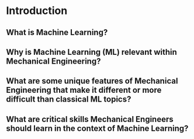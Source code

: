 # Introduction

## What is Machine Learning?

## Why is Machine Learning (ML) relevant within Mechanical Engineering?

## What are some unique features of Mechanical Engineering that make it different or more difficult than classical ML topics?

## What are critical skills Mechanical Engineers should learn in the context of Machine Learning?

